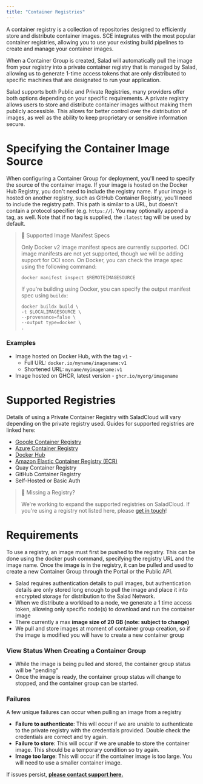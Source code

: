 ```yaml
---
title: "Container Registries"
---
```


A container registry is a collection of repositories designed to efficiently store and distribute container images. SCE integrates with the most popular container registries, allowing you to use your existing build pipelines to create and manage your container images.

When a Container Group is created, Salad will automatically pull the image from your registry into a private container registry that is managed by Salad, allowing us to generate 1-time access tokens that are only distributed to specific machines that are designated to run your application.

Salad supports both Public and Private Registries, many providers offer both options depending on your specific requirements. A private registry allows users to store and distribute container images without making them publicly accessible. This allows for better control over the distribution of images, as well as the ability to keep proprietary or sensitive information secure.

# Specifying the Container Image Source

When configuring a Container Group for deployment, you'll need to specify the source of the container image. If your image is hosted on the Docker Hub Registry, you don't need to include the registry name. If your image is hosted on another registry, such as GitHub Container Registry, you'll need to include the registry path. This path is similar to a URL, but doesn't contain a protocol specifier (e.g. `https://`). You may optionally append a tag, as well. Note that if no tag is supplied, the `:latest` tag will be used by default.

> 📘 Supported Image Manifest Specs
>
> Only Docker v2 image manifest specs are currently supported. OCI image manifests are not yet supported, though we will be adding support for OCI soon. On Docker, you can check the image spec using the following command:
>
> ```Text shell
> docker manifest inspect $REMOTEIMAGESOURCE
> ```
>
> If you're building using Docker, you can specify the output manifest spec using `buildx`:
>
> ```Text shell
> docker buildx build \
> -t $LOCALIMAGESOURCE \
> --provenance=false \
> --output type=docker \
> .
> ```

### Examples

- Image hosted on Docker Hub, with the tag `v1` -
  - Full URL: `docker.io/myname/imagename:v1`
  - Shortened URL: `myname/myimagename:v1`
- Image hosted on GHCR, latest version - `ghcr.io/myorg/imagename`

# Supported Registries

Details of using a Private Container Registry with SaladCloud will vary depending on the private registry used. Guides for supported registries are linked here:

- [Google Container Registry](https://docs.salad.com/docs/json-key)
- [Azure Container Registry](https://docs.salad.com/docs/azure-cloud-services)
- [Docker Hub](https://docs.salad.com/docs/dockerhub-1)
- [Amazon Elastic Container Registry (ECR)](https://docs.salad.com/docs/amazon-elastic-container-service-amazon-ecs)
- Quay Container Registry
- GitHub Container Registry
- Self-Hosted or Basic Auth

> 👀 Missing a Registry?
>
> We're working to expand the supported registries on SaladCloud. If you're using a registry not listed here, please [get in touch](mailto:cloud@salad.com)!

# Requirements

To use a registry, an image must first be pushed to the registry. This can be done using the docker push command, specifying the registry URL and the image name. Once the image is in the registry, it can be pulled and used to create a new Container Group through the Portal or the Public API.

- Salad requires authentication details to pull images, but authentication details are only stored long enough to pull the image and place it into encrypted storage for distribution to the Salad Network.
- When we distribute a workload to a node, we generate a 1 time access token, allowing only specific node(s) to download and run the container image
- There currently a max **image size of 20 GB (note: subject to change)**
- We pull and store images at moment of container group creation, so if the image is modified you will have to create a new container group

### View Status When Creating a Container Group

- While the image is being pulled and stored, the container group status will be "pending"
- Once the image is ready, the container group status will change to stopped, and the container group can be started.

### Failures

A few unique failures can occur when pulling an image from a registry

- **Failure to authenticate**: This will occur if we are unable to authenticate to the private registry with the credentials provided. Double check the credentials are correct and try again.
- **Failure to store**: This will occur if we are unable to store the container image. This should be a temporary condition so try again.
- **Image too large**: This will occur if the container image is too large. You will need to use a smaller container image.

If issues persist, **[please contact support here.](mailto:cloud@salad.com)**
